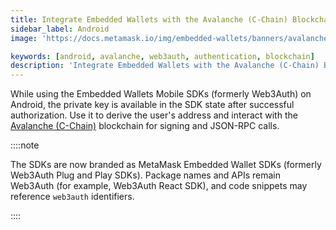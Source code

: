 ```yaml
---
title: Integrate Embedded Wallets with the Avalanche (C-Chain) Blockchain in Android
sidebar_label: Android
image: 'https://docs.metamask.io/img/embedded-wallets/banners/avalanche.png'

keywords: [android, avalanche, web3auth, authentication, blockchain]
description: 'Integrate Embedded Wallets with the Avalanche (C-Chain) Blockchain in Android | Embedded Wallets'
---
```



<SEO
  title="Integrate Embedded Wallets with the Avalanche (C-Chain) Blockchain in Android"
  description="Integrate Embedded Wallets with the Avalanche (C-Chain) Blockchain in Android | Embedded Wallets"
  image="https://docs.metamask.io/img/embedded-wallets/banners/avalanche.png"
  slug="/embedded-wallets/connect-blockchain/evm/avalanche/android"
/>

While using the Embedded Wallets Mobile SDKs (formerly Web3Auth) on Android, the private key is available in the SDK state after successful authorization. Use it to derive the user's address and interact with the [Avalanche (C-Chain)](https://www.avax.network/) blockchain for signing and JSON-RPC calls.

::::note

The SDKs are now branded as MetaMask Embedded Wallet SDKs (formerly Web3Auth Plug and Play SDKs). Package names and APIs remain Web3Auth (for example, Web3Auth React SDK), and code snippets may reference `web3auth` identifiers.

::::

<EVMInteraction />
